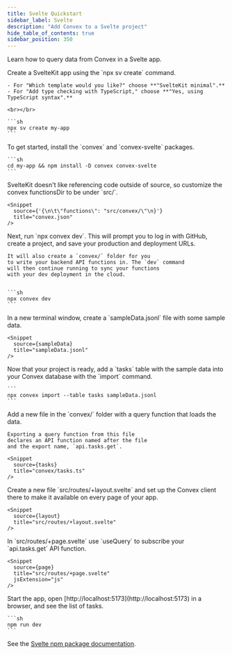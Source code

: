 ```yaml
---
title: Svelte Quickstart
sidebar_label: Svelte
description: "Add Convex to a Svelte project"
hide_table_of_contents: true
sidebar_position: 350
---
```



Learn how to query data from Convex in a Svelte app.

<StepByStep>
  <Step title="Create a SvelteKit app">
    Create a SvelteKit app using the `npx sv create` command.

    - For "Which template would you like?" choose **"SvelteKit minimal".**
    - For "Add type checking with TypeScript," choose **"Yes, using TypeScript syntax".**

    <br></br>

    ```sh
    npx sv create my-app
    ```

  </Step>

  <Step title="Install the Convex client and server library">
    To get started, install the `convex` and `convex-svelte` packages.

    ```sh
    cd my-app && npm install -D convex convex-svelte
    ```

  </Step>

  <Step title="Customize the convex path">
    SvelteKit doesn't like referencing code outside of source, so customize
    the convex functionsDir to be under `src/`.

    <Snippet
      source={'{\n\t\"functions\": "src/convex/\"\n}'}
      title="convex.json"
    />

  </Step>

  <Step title="Set up a Convex dev deployment">
    Next, run `npx convex dev`. This
    will prompt you to log in with GitHub,
    create a project, and save your production and deployment URLs.

    It will also create a `convex/` folder for you
    to write your backend API functions in. The `dev` command
    will then continue running to sync your functions
    with your dev deployment in the cloud.


    ```sh
    npx convex dev
    ```

  </Step>

  <Step title="Create sample data for your database">
    In a new terminal window, create a `sampleData.jsonl`
    file with some sample data.

    <Snippet
      source={sampleData}
      title="sampleData.jsonl"
    />

  </Step>

  <Step title="Add the sample data to your database">
    Now that your project is ready, add a `tasks` table
    with the sample data into your Convex database with
    the `import` command.

    ```
    npx convex import --table tasks sampleData.jsonl
    ```

  </Step>

  <Step title="Expose a database query">
    Add a new file <JSDialectFileName name="tasks.ts" /> in the `convex/` folder
    with a query function that loads the data.

    Exporting a query function from this file
    declares an API function named after the file
    and the export name, `api.tasks.get`.

    <Snippet
      source={tasks}
      title="convex/tasks.ts"
    />

  </Step>

  <Step title="Set up Convex">
    Create a new file `src/routes/+layout.svelte` and set up the Convex client there to make it available on every page of your app.

    <Snippet
      source={layout}
      title="src/routes/+layout.svelte"
    />

  </Step>

  <Step title="Display the data in your app">
    In `src/routes/+page.svelte` use `useQuery` to subscribe your `api.tasks.get`
    API function.

    <Snippet
      source={page}
      title="src/routes/+page.svelte"
      jsExtension="js"
    />

  </Step>

  <Step title="Start the app">
    Start the app, open [http://localhost:5173](http://localhost:5173) in a browser,
    and see the list of tasks.

    ```sh
    npm run dev
    ```

  </Step>

</StepByStep>

See the
[Svelte npm package documentation](https://www.npmjs.com/package/convex-svelte).
